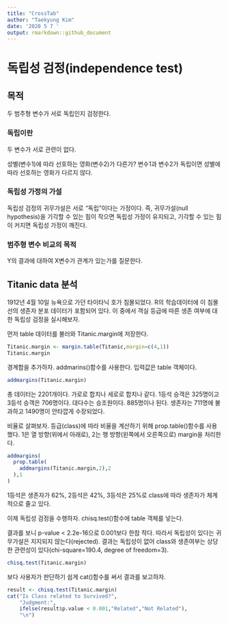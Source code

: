 ```yaml
---
title: "CrossTab"
author: "Taekyung Kim"
date: '2020 5 7 '
output: rmarkdown::github_document
---
```


# 독립성 검정(independence test)
## 목적
두 범주형 변수가 서로 독립인지 검정한다.

### 독립이란
두 변수가 서로 관련이 없다.

성별(변수1)에 따라 선호하는 영화(변수2)가 다른가? 변수1과 변수2가 독립이면 성별에 따라 선호하는 영화가 다르지 않다.

### 독립성 가정의 가설
독립성 검정의 귀무가설은 서로 "독립"이다는 가정이다. 즉, 귀무가설(null hypothesis)을 기각할 수 있는 힘이 작으면 독립성 가정이 유지되고, 기각할 수 있는 힘이 커지면 독립성 가정이 깨진다. 

### 범주형 변수 비교의 목적
Y의 결과에 대하여 X변수가 관계가 있는가를 질문한다.

## Titanic data 분석

1912년 4월 10일 뉴욕으로 가던 타이타닉 호가 침몰되었다. R의 학습데이터에 이 침몰선의 생존자 분포 데이터가 포함되어 있다. 이 중에서 객실 등급에 따른 생존 여부에 대한 독립성 검정을 실시해보자.


먼저 table 데이터를 불러와 Titanic.margin에 저장한다.


```r
Titanic.margin <- margin.table(Titanic,margin=c(4,1))
Titanic.margin
```

경계합을 추가하자. addmarins()함수를 사용한다. 입력값은 table 객체이다.

```r
addmargins(Titanic.margin)
```

총 데이터는 2201개이다. 가로로 합치나 세로로 합치나 같다. 1등석 승객은 325명이고 3등석 승객은 706명이다. 대다수는 승조원이다. 885명이나 된다. 생존자는 711명에 불과하고 1490명이 안타깝게 수장되었다.

비율로 살펴보자. 등급(class)에 따라 비율을 계산하기 위해 prop.table()함수를 사용했다. 1은 열 방향(위에서 아래로), 2는 행 방향(왼쪽에서 오른쪽으로) margin을 처리한다.

```r
addmargins(
  prop.table(
    addmargins(Titanic.margin,2),2
  ),1
)
```

1등석은 생존자가 62%, 2등석은 42%, 3등석은 25%로 class에 따라 생존자가 체계적으로 줄고 있다.


이제 독립성 검정을 수행하자. chisq.test()함수에 table 객체를 넣는다.

결과를 보니 p-value < 2.2e-16으로 0.001보다 한참 작다. 따라서 독립성이 있다는 귀무가설은 지지되지 않는다(rejected). 결과는 독립성이 없어 class와 생존여부는 상당한 관련성이 있다(chi-square=190.4, degree of freedom=3).

```r
chisq.test(Titanic.margin)
```

보다 사용자가 판단하기 쉽게 cat()함수를 써서 결과를 보고하자.

```r
result <- chisq.test(Titanic.margin)
cat("Is Class related to Survived?",
    "Judgment:",
    ifelse(result$p.value < 0.001,"Related","Not Related"),
    "\n")
```

